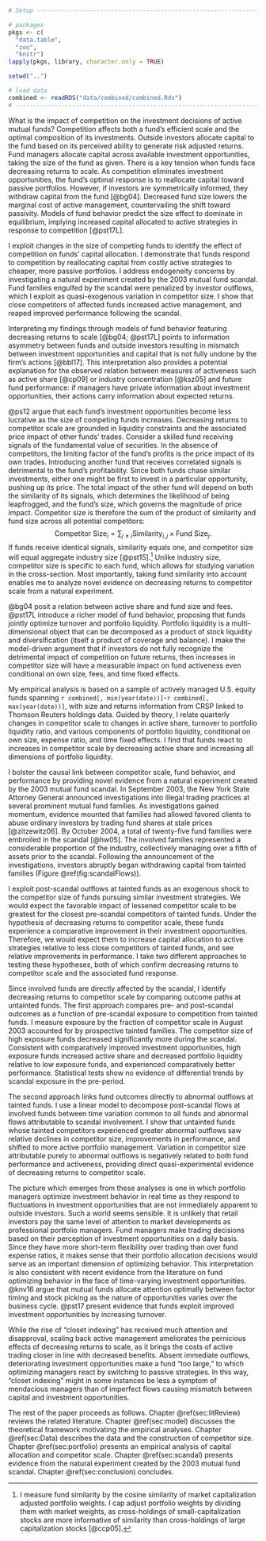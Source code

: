 \mainmatter
\chapter{Introduction}

```r
# Setup ------------------------------------------------------------------------

# packages
pkgs <- c(
  "data.table",
  "zoo",
  "knitr")
lapply(pkgs, library, character.only = TRUE)

setwd("..")

# load data
combined <- readRDS("data/combined/combined.Rds")
# ------------------------------------------------------------------------
```


What is the impact of competition on the investment decisions of active mutual funds? Competition affects both a fund's efficient scale and the optimal composition of its investments. Outside investors allocate capital to the fund based on its perceived ability to generate risk adjusted returns. Fund managers allocate capital across available investment opportunities, taking the size of the fund as given. There is a key tension when funds face decreasing returns to scale. As competition eliminates investment opportunities, the fund's optimal response is to reallocate capital toward passive portfolios. However, if investors are symmetrically informed, they withdraw capital from the fund [@bg04]. Decreased fund size lowers the marginal cost of active management, countervailing the shift toward passivity. Models of fund behavior predict the size effect to dominate in equilibrium, implying increased capital allocated to active strategies in response to competition [@pst17L].

I exploit changes in the size of competing funds to identify the effect of competition on funds' capital allocation. I demonstrate that funds respond to competition by reallocating capital from costly active strategies to cheaper, more passive portfolios. I address endogeneity concerns by investigating a natural experiment created by the 2003 mutual fund scandal. Fund families engulfed by the scandal were penalized by investor outflows, which I exploit as quasi-exogenous variation in competitor size. I show that close competitors of affected funds increased active management, and reaped improved performance following the scandal.

Interpreting my findings through models of fund behavior featuring decreasing returns to scale [@bg04; @pst17L] points to information asymmetry between funds and outside investors resulting in mismatch between investment opportunities and capital that is not fully undone by the firm's actions [@bbl17]. This interpretation also provides a potential explanation for the observed relation between measures of activeness such as active share [@cp09] or industry concentration [@ksz05] and future fund performance: if managers have private information about investment opportunities, their actions carry information about expected returns.

@ps12 argue that each fund's investment opportunities become less lucrative as the size of competing funds increases. Decreasing returns to competitor scale are grounded in liquidity constraints and the associated price impact of other funds' trades. Consider a skilled fund receiving signals of the fundamental value of securities. In the absence of competitors, the limiting factor of the fund's profits is the price impact of its own trades. Introducing another fund that receives correlated signals is detrimental to the fund's profitability. Since both funds chase similar investments, either one might be first to invest in a particular opportunity, pushing up its price. The total impact of the other fund will depend on both the similarity of its signals, which determines the likelihood of being leapfrogged, and the fund's size, which governs the magnitude of price impact. Competitor size is therefore the sum of the product of similarity and fund size across all potential competitors:
$$
\text{Competitor Size}_i = \sum_{j\neq i} \text{Similarity}_{i,j} \times \text{Fund Size}_j.
$$
If funds receive identical signals, similarity equals one, and competitor size will equal aggregate industry size [@pst15].^[
I measure fund similarity by the cosine similarity of market capitalization adjusted portfolio weights. I cap adjust portfolio weights by dividing them with market weights, as cross-holdings of small-capitalization stocks are more informative of similarity than cross-holdings of large capitalization stocks [@ccp05].
] 
Unlike industry size, competitor size is specific to each fund, which allows for studying variation in the cross-section. Most importantly, taking fund similarity into account enables me to analyze novel evidence on decreasing returns to competitor scale from a natural experiment.

@bg04 posit a relation between active share and fund size and fees. @pst17L introduce a richer model of fund behavior, proposing that funds jointly optimize turnover and portfolio liquidity. Portfolio liquidity is a multi-dimensional object that can be decomposed as a product of stock liquidity and diversification (itself a product of coverage and balance). I make the model-driven argument that if investors do not fully recognize the detrimental impact of competition on future returns, then increases in competitor size will have a measurable impact on fund activeness even conditional on own size, fees, and time fixed effects.

My empirical analysis is based on a sample of actively managed U.S. equity funds spanning 
`r combined[, min(year(date))]`-`r combined[, max(year(date))]`, 
with size and returns information from CRSP linked to Thomson Reuters holdings data. Guided by theory, I relate quarterly changes in competitor scale to changes in active share, turnover to portfolio liquidity ratio, and various components of portfolio liquidity, conditional on own size, expense ratio, and time fixed effects. I find that funds react to increases in competitor scale by decreasing active share and increasing all dimensions of portfolio liquidity.

I bolster the causal link between competitor scale, fund behavior, and performance by providing novel evidence from a natural experiment created by the 2003 mutual fund scandal. In September 2003, the New York State Attorney General announced investigations into illegal trading practices at several prominent mutual fund families. As investigations gained momentum, evidence mounted that families had allowed favored clients to abuse ordinary investors by trading fund shares at stale prices [@zitzewitz06]. By October 2004, a total of twenty-five fund families were embroiled in the scandal [@hw05]. The involved families represented a considerable proportion of the industry, collectively managing over a fifth of assets prior to the scandal. Following the announcement of the investigations, investors abruptly began withdrawing capital from tainted families (Figure \@ref(fig:scandalFlows)).

I exploit post-scandal outflows at tainted funds as an exogenous shock to the competitor size of funds pursuing similar investment strategies. We would expect the favorable impact of lessened competitor scale to be greatest for the closest pre-scandal competitors of tainted funds. Under the hypothesis of decreasing returns to competitor scale, these funds experience a comparative improvement in their investment opportunities. Therefore, we would expect them to increase capital allocation to active strategies relative to less close competitors of tainted funds, and see relative improvements in performance. I take two different approaches to testing these hypotheses, both of which confirm decreasing returns to competitor scale and the associated fund response.

Since involved funds are directly affected by the scandal, I identify decreasing returns to competitor scale by comparing outcome paths at untainted funds. The first approach compares pre- and post-scandal outcomes as a function of pre-scandal exposure to competition from tainted   funds. I measure exposure by the fraction of competitor scale in August 2003 accounted for by prospective tainted families. The competitor size of high exposure funds decreased significantly more during the scandal. Consistent with comparatively improved investment opportunities, high exposure funds increased active share and decreased portfolio liquidity relative to low exposure funds, and experienced comparatively better performance. Statistical tests show no evidence of differential trends by scandal exposure in the pre-period.

The second approach links fund outcomes directly to abnormal outflows at tainted funds. I use a linear model to decompose post-scandal flows at involved funds between time variation common to all funds and abnormal flows attributable to scandal involvement. I show that untainted funds whose tainted competitors experienced greater abnormal outflows saw relative declines in competitor size, improvements in performance, and shifted to more active portfolio management. Variation in competitor size attributable purely to abnormal outflows is negatively related to both fund performance and activeness, providing direct quasi-experimental evidence of decreasing returns to competitor scale.

The picture which emerges from these analyses is one in which portfolio managers optimize investment behavior in real time as they respond to fluctuations in investment opportunities that are not immediately apparent to outside investors. Such a world seems sensible. It is unlikely that retail investors pay the same level of attention to market developments as professional portfolio managers. Fund managers make trading decisions based on their perception of investment opportunities on a daily basis. Since they have more short-term flexibility over trading than over fund expense ratios, it makes sense that their portfolio allocation decisions would serve as an important dimension of optimizing behavior. This interpretation is also consistent with recent evidence from the literature on fund optimizing behavior in the face of time-varying investment opportunities. @knv16 argue that mutual funds allocate attention optimally between factor timing and stock picking as the nature of opportunities varies over the business cycle. @pst17 present evidence that funds exploit improved investment opportunities by increasing turnover.

While the rise of "closet indexing" has received much attention and disapproval, scaling back active management ameliorates the pernicious effects of decreasing returns to scale, as it brings the costs of active trading closer in line with decreased benefits. Absent immediate outflows, deteriorating investment opportunities make a fund "too large," to which optimizing managers react by switching to passive strategies. In this way, "closet indexing" might in some instances be less a symptom of mendacious managers than of imperfect flows causing mismatch between capital and investment opportunities.

The rest of the paper proceeds as follows.
Chapter \@ref(sec:litReview) reviews the related literature.
Chapter \@ref(sec:model) discusses the theoretical framework motivating the empirical analyses.
Chapter \@ref(sec:Data) describes the data and the construction of competitor size.
Chapter \@ref(sec:portfolio) presents an empirical analysis of capital allocation and competitor scale.
Chapter \@ref(sec:scandal) presents evidence from the natural experiment created by the 2003 mutual fund scandal.
Chapter \@ref(sec:conclusion) concludes.
